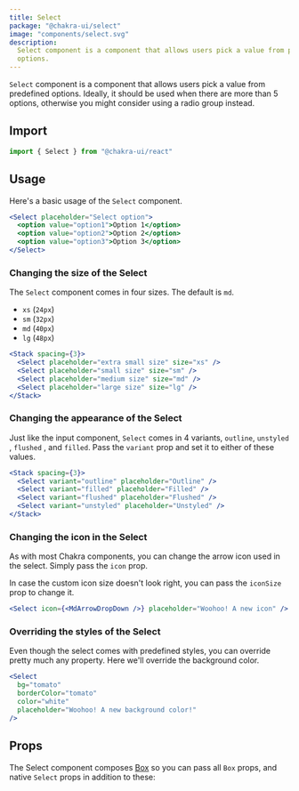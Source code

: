 ```yaml
---
title: Select
package: "@chakra-ui/select"
image: "components/select.svg"
description:
  Select component is a component that allows users pick a value from predefined
  options.
---
```


`Select` component is a component that allows users pick a value from predefined
options. Ideally, it should be used when there are more than 5 options,
otherwise you might consider using a radio group instead.

<carbon-ad></carbon-ad>

## Import

```js
import { Select } from "@chakra-ui/react"
```

## Usage

Here's a basic usage of the `Select` component.

```jsx
<Select placeholder="Select option">
  <option value="option1">Option 1</option>
  <option value="option2">Option 2</option>
  <option value="option3">Option 3</option>
</Select>
```

### Changing the size of the Select

The `Select` component comes in four sizes. The default is `md`.

- `xs` (`24px`)
- `sm` (`32px`)
- `md` (`40px`)
- `lg` (`48px`)

```jsx
<Stack spacing={3}>
  <Select placeholder="extra small size" size="xs" />
  <Select placeholder="small size" size="sm" />
  <Select placeholder="medium size" size="md" />
  <Select placeholder="large size" size="lg" />
</Stack>
```

### Changing the appearance of the Select

Just like the input component, `Select` comes in 4 variants, `outline`,
`unstyled` , `flushed` , and `filled`. Pass the `variant` prop and set it to
either of these values.

```jsx
<Stack spacing={3}>
  <Select variant="outline" placeholder="Outline" />
  <Select variant="filled" placeholder="Filled" />
  <Select variant="flushed" placeholder="Flushed" />
  <Select variant="unstyled" placeholder="Unstyled" />
</Stack>
```

### Changing the icon in the Select

As with most Chakra components, you can change the arrow icon used in the
select. Simply pass the `icon` prop.

In case the custom icon size doesn't look right, you can pass the `iconSize`
prop to change it.

```jsx live=true
<Select icon={<MdArrowDropDown />} placeholder="Woohoo! A new icon" />
```

### Overriding the styles of the Select

Even though the select comes with predefined styles, you can override pretty
much any property. Here we'll override the background color.

```jsx
<Select
  bg="tomato"
  borderColor="tomato"
  color="white"
  placeholder="Woohoo! A new background color!"
/>
```

## Props

The Select component composes [Box](/docs/layout/box) so you can pass all `Box`
props, and native `Select` props in addition to these:

<PropsTable of="Select" />
